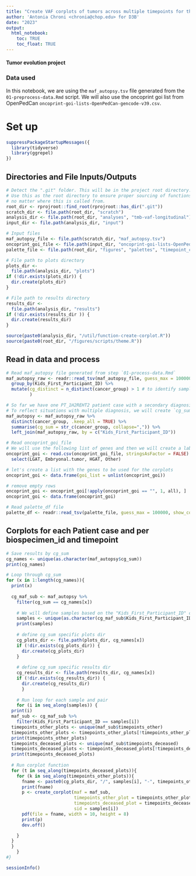 ```yaml
---
title: "Create VAF corplots of tumors across multiple timepoints for thr autopsy samples in the PBTA Cohort"
author: 'Antonia Chroni <chronia@chop.edu> for D3B'
date: "2023"
output:
  html_notebook:
    toc: TRUE
    toc_float: TRUE
---
```


#### Tumor evolution project 

### Data used 
In this notebook, we are using the `maf_autopsy.tsv` file generated from the `01-preprocess-data.Rmd` script.
We will also use the oncoprint goi list from OpenPedCan `oncoprint-goi-lists-OpenPedCan-gencode-v39.csv`.

# Set up

```r
suppressPackageStartupMessages({
  library(tidyverse)
  library(ggrepel)
})
```

## Directories and File Inputs/Outputs

```r
# Detect the ".git" folder. This will be in the project root directory.
# Use this as the root directory to ensure proper sourcing of functions
# no matter where this is called from.
root_dir <- rprojroot::find_root(rprojroot::has_dir(".git"))
scratch_dir <- file.path(root_dir, "scratch")
analysis_dir <- file.path(root_dir, "analyses", "tmb-vaf-longitudinal") 
input_dir <- file.path(analysis_dir, "input")

# Input files
maf_autopsy_file <- file.path(scratch_dir, "maf_autopsy.tsv")
oncoprint_goi_file <- file.path(input_dir, "oncoprint-goi-lists-OpenPedCan-gencode-v39.csv")
palette_file <- file.path(root_dir, "figures", "palettes", "timepoint_color_palette.tsv")

# File path to plots directory
plots_dir <-
  file.path(analysis_dir, "plots")
if (!dir.exists(plots_dir)) {
  dir.create(plots_dir)
}

# File path to results directory
results_dir <-
  file.path(analysis_dir, "results")
if (!dir.exists(results_dir )) {
  dir.create(results_dir)
}

source(paste0(analysis_dir, "/util/function-create-corplot.R"))
source(paste0(root_dir, "/figures/scripts/theme.R"))
```

## Read in data and process
```r
# Read maf_autopsy file generated from step `01-process-data.Rmd`
maf_autopsy_raw <- readr::read_tsv(maf_autopsy_file, guess_max = 100000, show_col_types = FALSE) %>% 
  group_by(Kids_First_Participant_ID) %>% 
  mutate(cg_distinct = n_distinct(cancer_group) > 1 # to identify samples with different diagnosis across timepoints
         ) 

# So far we have one PT_1H2REHT2 patient case with a secondary diagnosis in one of the progressive samples
# To reflect situations with multiple diagnosis, we will create `cg_sum column`
maf_autopsy <- maf_autopsy_raw %>% 
  distinct(cancer_group, .keep_all = TRUE) %>% 
  summarise(cg_sum = str_c(cancer_group, collapse=",")) %>%
  left_join(maf_autopsy_raw, by = c("Kids_First_Participant_ID"))

# Read oncoprint_goi_file
# We will use the following list of genes and then we will create a label to select the ones for the corplots.
oncoprint_goi <- read.csv(oncoprint_goi_file, stringsAsFactor = FALSE) %>%
  select(LGAT, Embryonal.tumor, HGAT, Other) 

# let's create a list with the genes to be used for the corplots
oncoprint_goi <- data.frame(goi_list = unlist(oncoprint_goi)) 

# remove empty rows
oncoprint_goi <- oncoprint_goi[!apply(oncoprint_goi == "", 1, all), ] 
oncoprint_goi <- data.frame(oncoprint_goi)

# Read palette_df file
palette_df <- readr::read_tsv(palette_file, guess_max = 100000, show_col_types = FALSE)
```

## Corplots for each Patient case and per biospecimen_id and timepoint

```r
# Save results by cg_sum
cg_names <- unique(as.character(maf_autopsy$cg_sum))
print(cg_names)

# Loop through cg_sum
for (x in 1:length(cg_names)){
  print(x)
  
  cg_maf_sub <- maf_autopsy %>%
    filter(cg_sum == cg_names[x])
 
    # We will define samples based on the "Kids_First_Participant_ID" column 
    samples <- unique(as.character(cg_maf_sub$Kids_First_Participant_ID))
    print(samples)
    
    # define cg_sum specific plots dir
    cg_plots_dir <- file.path(plots_dir, cg_names[x])
    if (!dir.exists(cg_plots_dir)) {
      dir.create(cg_plots_dir)
    }
    
    # define cg_sum specific results dir
    cg_results_dir <- file.path(results_dir, cg_names[x])
    if (!dir.exists(cg_results_dir)) {
      dir.create(cg_results_dir)
      }
  
    # Run loop for each sample and pair
    for (i in seq_along(samples)) {
  print(i)
  maf_sub <- cg_maf_sub %>%
    filter(Kids_First_Participant_ID == samples[i])
  timepoints_other_plots <- unique(maf_sub$timepoints_other)
  timepoints_other_plots <- timepoints_other_plots[!timepoints_other_plots == "4"]
  print(timepoints_other_plots)
  timepoints_deceased_plots <- unique(maf_sub$timepoints_deceased)
  timepoints_deceased_plots <- timepoints_deceased_plots[!timepoints_deceased_plots %in% c("1", "2", "3")]
  print(timepoints_deceased_plots)
  
  # Run corplot function
  for (t in seq_along(timepoints_deceased_plots)){
    for (k in seq_along(timepoints_other_plots)){
      fname <- paste0(cg_plots_dir, "/", samples[i], "-", timepoints_other_plots[k], "-vs-", timepoints_deceased_plots[t], "-vaf-corplot.pdf")
      print(fname)
      p <- create_corplot(maf = maf_sub,
                          timepoints_other_plot = timepoints_other_plots[k],
                          timepoints_deceased_plot = timepoints_deceased_plots[t],
                          sid = samples[i])
      pdf(file = fname, width = 10, height = 8)
      print(p)
      dev.off()

    }
  }
  }  
    }
#}
```

```r
sessionInfo()
```

